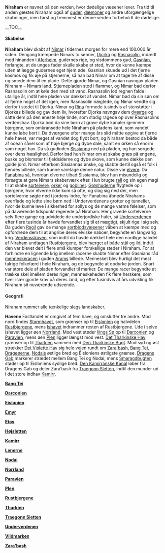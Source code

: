 {{title:Niraham}}
{{author:Laura Holmegaard}}
{{timestamp:2009-09-09T13:06:29Z}}
{{copyright:Niraham}}
'''Niraham''' er navnet på den verden, hvor dødelige væsener lever. Fra tid til anden gæstes Niraham også af [[guderne|guder]], [[dæmon|dæmoner]] og andre uforgængelige skabninger, men først og fremmest er denne verden forbeholdt de dødelige.


__TOC__

====Skabelse====
'''Niraham''' blev skabt af [[Nimar]] i tidernes morgen for mere end 100.000 år siden. Dengang kæmpede Nimars to sønner, [[Djorka]] og [[Rasnasolin]], indædt mod hinanden i [[Aferheim]], gudernes rige, og visdommens gud, [[Gasnian]], forlangte, at de unges fader skulle skabe et sted, hvor de kunne kæmpe uden at lægge gudernes eget hjem øde.
Gasnian skuede ud i det fjerne kosmos og fik øje på stjernerne, så han bad Nimar om at tage tre af disse og smede dem til en plade. Dette gjorde Nimar, og Gasnian navngav pladen Niraham – Nimars land.
Stjernepladen stod i flammer, og Nimar bad derfor Rasnasolin om at køle den med sit vand. Rasnasolin lod regnen falde i utallige år, indtil hele pladen var dækket af vandet. Nimar bad da sin søn om at fjerne noget af det igen, men Rasnasolin nægtede, og Nimar vendte sig derfor i stedet til Djorka.
Nimar og [[Rina]] formede tusindvis af stenstøtter i Djorkas billede og gav dem liv, hvorefter Djorka navngav dem [[dværg|dværge]] og satte dem på den eneste høje tinde, som stadig ragede op over Rasnasolins verdenshav. Djorka bød da sine børn at grave dybe kanaler igennem bjergene, som omkransede hele Niraham på pladens kant, som vandet kunne løbe bort i.
Da dværgene efter mange års slid måtte opgive at fjerne hele havet, var meget af vandet dog flydt bort, og Niraham bestod da både af ocean såvel som af høje bjerge og dybe dale, samt en ørken så enorm som noget hav.
Da så gudinden [[Sissianna]] ned på pladen, og hun sørgede over dens hæslighed. Derfor bad hun Nimar om at skabe græs på engene, buske og blomster til fjeldsiderne og dybe skove, som kunne dække den golde jord. Nimar efterkom Sissiannas ønske, og skabte dertil også et folk i hendes billede, som kunne varetage denne natur. Disse var [[elver|elvere]].
Da [[Fanabina]] så, hvordan elverne tilbad Sissianna, blev hun misundelig og forsøgte at gøre Nimars skaberværk efter. Hun brugte [[rall]] og sin egen magi til at skabe [[sortelver|sortelvere]], [[ork|orker]] og [[goblin|gobliner]]. [[Grønhuderne]] flygtede op i bjergene, hvor elverne ikke kom så ofte, og slog sig ned der, men sortelverne søgte ned i jordens indre, for Fanabina åbnede Nirahams overflade og ledte sine børn ned i Underverdenens grotter og tunneller, hvor de kunne leve i sikkerhed for sollys og de mange varme følelser, som på daværende tidspunkt regerede på Niraham. Her gravede sortelverne selv flere gange og udvidede de underjordiske huler, så [[Underverdenen]] efter flere tusinde år havde forvandlet sig til et mægtigt, skjult rige i sig selv.
Da guden [[Ragil]] gav de mange [[sortblodsvæsener]] våben at kæmpe med og opfordrede dem til at angribe deres elviske naboer, begyndte en langvarig krig. [[Verdensskoven]], som indtil da havde dækket hele den nordlige halvdel af Niraham undtagen [[Rustbjergene]], blev hærget af både stål og ild, indtil den var blevet delt i flere små klumper forskellige steder i Niraham.
For at forhindre en lignende krig imellem racerne skabte Nimar efter Gasnians råd [[menneske]]racen i guden [[Aram|Arams]] billede. Mennesket blev hurtigt det mest talrige folkefærd i hele Niraham, og de begyndte at opdyrke jorden. Snart var store dele af pladen forvandlet til marker.
De mange racer begyndte at trække skel imellem deres riger, menneskeheden fik flere herskere, som hver især gjorde krav på deres land, og efter tusindvis af års udvikling fik Niraham sit nuværende udseende.


====Geografi====
Niraham rummer alle tænkelige slags landskaber.

'''Havene'''
Fastlandet er omgivet af fem have, og omslutter tre andre. Mod nord findes [[Stormhavet]], som grænser op til [[Eislonien]] og halvdelen [[Rustbjergene]], mens [[Ishavet]] indrammer resten af Rustbjergene. Ude i selve ishavet ligger øen [[Norrland]].
Mod vest støder [[Ilings Sø]] op til [[Darconien]] og [[Paravien]], mens øen [[Plen]] ligger længst mod vest. [[Det Tharkinske Hav]] grænser op til [[Tharkien]] sammen med [[Den Tharkinske Bugt]].
Mod syd og øst strækker [[Det Violette Hav]] sig hele vejen rundt om [[Zara'bash]], [[Bang Tei]], [[Drageøerne]], [[Nodai|Nodais]] østlige bred og Eisloniens østligste grænse.
[[Dragens Gab]] markerer strædet mellem Bang Tei og Nodai, mens [[Smaragdbugten]] støder op til Eisloniens sydlige bred.
[[Den Kamirranske Kanal]] løber fra Dragens Gab og deler Zara’bash fra [[Traegonn Sletten]], indtil den munder ud i det store indhav [[Kamirr]].

'''[[Bang Tei]]'''

'''[[Darconien]]'''

'''[[Eislonien]]'''

'''[[Emyr]]'''

'''[[Etos]]'''

'''[[Højsletten]]'''

'''[[Kamirr]]'''

'''[[Lenerne]]'''

'''[[Nodai]]'''

'''[[Norrland]]'''

'''[[Paravien]]'''

'''[[Plen]]'''

'''[[Rustbjergene]]'''

'''[[Tharkien]]'''

'''[[Traegonn Sletten]]'''

'''[[Underverdenen]]'''

'''[[Vildmarken]]'''

'''[[Zara'bash]]'''